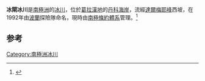 {{Onesource|time=2022-01-08T15:55:23+00:00}}
{{coord|64|54|S|62|45|W|type:glacier_region:AQ_source:GNIS|display=title}}

'''冰閘冰川'''是[[南極洲|南極洲]]的[[冰川|冰川]]，位於[[葛拉漢地|葛拉漢地]]的[[丹科海岸|丹科海岸]]，流經[[達爾梅耶峰|達爾梅耶峰]]西坡，在1992年由[[波蘭|波蘭]]探險隊命名，現時由[[南極條約體系|南極條約體系]]管理。<ref>{{cite gnis | type = antarid | id = 18653| name = Ice Gate Glacier | access-date = 2012-07-06}}</ref>

==参考==
{{reflist}}
{{DEFAULTSORT:Ice Gate Glacier}}
[[Category:南極洲冰川|Category:南極洲冰川]]
{{DancoCoast-geo-stub}}